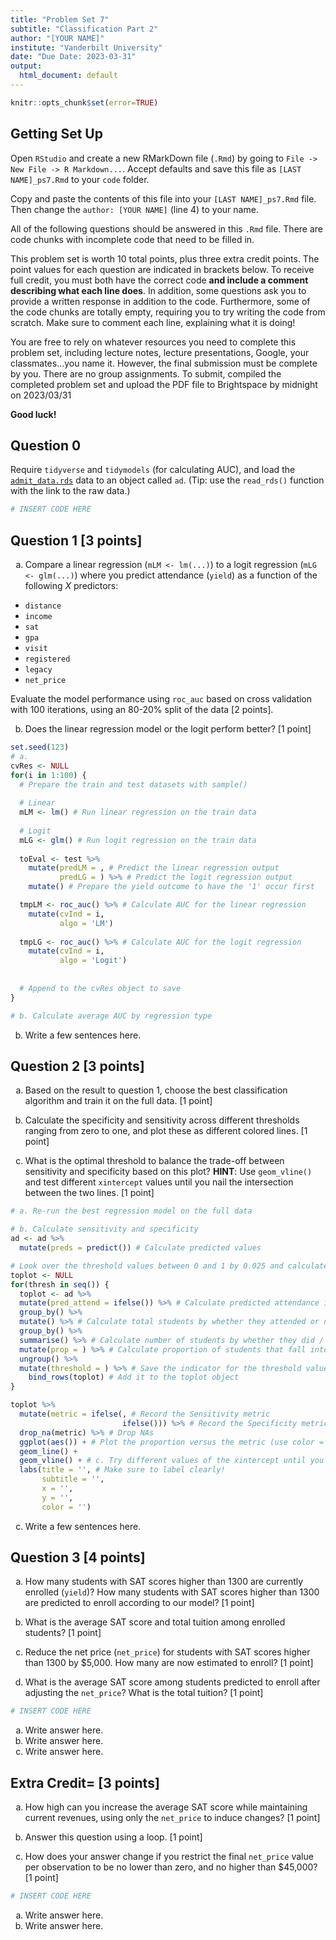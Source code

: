 ```yaml
---
title: "Problem Set 7"
subtitle: "Classification Part 2"
author: "[YOUR NAME]"
institute: "Vanderbilt University"
date: "Due Date: 2023-03-31"
output:
  html_document: default
---
```


```r
knitr::opts_chunk$set(error=TRUE)
```


## Getting Set Up

Open `RStudio` and create a new RMarkDown file (`.Rmd`) by going to `File -> New File -> R Markdown...`.
Accept defaults and save this file as `[LAST NAME]_ps7.Rmd` to your `code` folder.

Copy and paste the contents of this file into your `[LAST NAME]_ps7.Rmd` file. Then change the `author: [YOUR NAME]` (line 4) to your name.

All of the following questions should be answered in this `.Rmd` file. There are code chunks with incomplete code that need to be filled in. 

This problem set is worth 10 total points, plus three extra credit points. The point values for each question are indicated in brackets below. To receive full credit, you must both have the correct code **and include a comment describing what each line does**. In addition, some questions ask you to provide a written response in addition to the code. Furthermore, some of the code chunks are totally empty, requiring you to try writing the code from scratch. Make sure to comment each line, explaining what it is doing!

You are free to rely on whatever resources you need to complete this problem set, including lecture notes, lecture presentations, Google, your classmates...you name it. However, the final submission must be complete by you. There are no group assignments. To submit, compiled the completed problem set and upload the PDF file to Brightspace by midnight on 2023/03/31

**Good luck!**

## Question 0
Require `tidyverse` and `tidymodels` (for calculating AUC), and load the [`admit_data.rds`](https://github.com/jbisbee1/DS1000_S2023/blob/main/Lectures/7_Classification/data/admit_data.rds?raw=true') data to an object called `ad`. (Tip: use the `read_rds()` function with the link to the raw data.)
```r
# INSERT CODE HERE
```



## Question 1 [3 points]

a. Compare a linear regression (`mLM <- lm(...)`) to a logit regression (`mLG <- glm(...)`) where you predict attendance (`yield`) as a function of the following $X$ predictors:

- `distance`
- `income`
- `sat`
- `gpa`
- `visit`
- `registered`
- `legacy`
- `net_price`

Evaluate the model performance using `roc_auc` based on cross validation with 100 iterations, using an 80-20% split of the data [2 points]. 

b. Does the linear regression model or the logit perform better? [1 point]

```r
set.seed(123)
# a. 
cvRes <- NULL
for(i in 1:100) {
  # Prepare the train and test datasets with sample()
  
  # Linear
  mLM <- lm() # Run linear regression on the train data
  
  # Logit
  mLG <- glm() # Run logit regression on the train data
  
  toEval <- test %>%
    mutate(predLM = , # Predict the linear regression output
           predLG = ) %>% # Predict the logit regression output
    mutate() # Prepare the yield outcome to have the '1' occur first

  tmpLM <- roc_auc() %>% # Calculate AUC for the linear regression
    mutate(cvInd = i,
           algo = 'LM')
  
  tmpLG <- roc_auc() %>% # Calculate AUC for the logit regression
    mutate(cvInd = i,
           algo = 'Logit')
  
  
  # Append to the cvRes object to save
}

# b. Calculate average AUC by regression type
```

b. Write a few sentences here.

## Question 2 [3 points]

a. Based on the result to question 1, choose the best classification algorithm and train it on the full data. [1 point]

b. Calculate the specificity and sensitivity across different thresholds ranging from zero to one, and plot these as different colored lines. [1 point]

c. What is the optimal threshold to balance the trade-off between sensitivity and specificity based on this plot? **HINT**: Use `geom_vline()` and test different `xintercept` values until you nail the intersection between the two lines. [1 point]


```r
# a. Re-run the best regression model on the full data

# b. Calculate sensitivity and specificity
ad <- ad %>%
  mutate(preds = predict()) # Calculate predicted values

# Look over the threshold values between 0 and 1 by 0.025 and calculate proportion of correctly predicted students
toplot <- NULL
for(thresh in seq()) {
  toplot <- ad %>%
  mutate(pred_attend = ifelse()) %>% # Calculate predicted attendance if the probability is greater than the threshold
  group_by() %>%
  mutate() %>% # Calculate total students by whether they attended or not
  group_by() %>%
  summarise() %>% # Calculate number of students by whether they did / did not attend, and whether they were predicted to attend
  mutate(prop = ) %>% # Calculate proportion of students that fall into each bin
  ungroup() %>%
  mutate(threshold = ) %>% # Save the indicator for the threshold value
    bind_rows(toplot) # Add it to the toplot object
}

toplot %>%
  mutate(metric = ifelse(, # Record the Sensitivity metric
                         ifelse())) %>% # Record the Specificity metric, otherwise NA
  drop_na(metric) %>% # Drop NAs
  ggplot(aes()) + # Plot the proportion versus the metric (use color = metric)
  geom_line() + 
  geom_vline() + # c. Try different values of the xintercept until you find where the lines intersect
  labs(title = '', # Make sure to label clearly!
       subtitle = '',
       x = '',
       y = '',
       color = '')
```

c. Write a few sentences here.

## Question 3 [4 points]

a. How many students with SAT scores higher than 1300 are currently enrolled (`yield`)? How many students with SAT scores higher than 1300 are predicted to enroll according to our model? [1 point]

b. What is the average SAT score and total tuition among enrolled students? [1 point]

c. Reduce the net price (`net_price`) for students with SAT scores higher than 1300 by $5,000. How many are now estimated to enroll? [1 point]

d. What is the average SAT score among students predicted to enroll after adjusting the `net_price`? What is the total tuition? [1 point]


```r
# INSERT CODE HERE
```

a. Write answer here.
b. Write answer here.
c. Write answer here.

## Extra Credit= [3 points]

a. How high can you increase the average SAT score while maintaining current revenues, using only the `net_price` to induce changes? [1 point]

b. Answer this question using a loop. [1 point]

c. How does your answer change if you restrict the final `net_price` value per observation to be no lower than zero, and no higher than $45,000? [1 point]


```r
# INSERT CODE HERE
```

a. Write answer here.
c. Write answer here.
